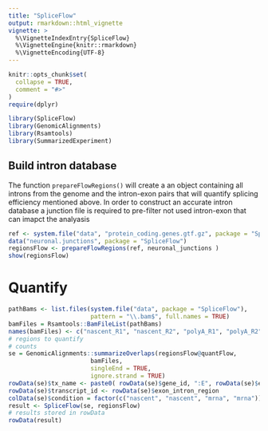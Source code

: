 ```yaml
---
title: "SpliceFlow"
output: rmarkdown::html_vignette
vignette: >
  %\VignetteIndexEntry{SpliceFlow}
  %\VignetteEngine{knitr::rmarkdown}
  %\VignetteEncoding{UTF-8}
---
```


```r
knitr::opts_chunk$set(
  collapse = TRUE,
  comment = "#>"
)
require(dplyr)
```

```r
library(SpliceFlow)
library(GenomicAlignments)
library(Rsamtools)
library(SummarizedExperiment)
```

## Build intron database
The function `prepareFlowRegions()` will create a an object containing all introns from the genome and the intron-exon pairs that will quantify splicing efficiency mentioned above. In order to construct an accurate intron database a junction file is required to pre-filter not used intron-exon that can imapct the analyasis

```r
ref <- system.file("data", "protein_coding.genes.gtf.gz", package = "SpliceFlow")
data("neuronal.junctions", package = "SpliceFlow")
regionsFlow <- prepareFlowRegions(ref, neuronal_junctions )
show(regionsFlow)
```

# Quantify 

```r
pathBams <- list.files(system.file("data", package = "SpliceFlow"), 
                       pattern = "\\.bam$", full.names = TRUE)
bamFiles = Rsamtools::BamFileList(pathBams)
names(bamFiles) <- c("nascent_R1", "nascent_R2", "polyA_R1", "polyA_R2")
# regions to quantify
# counts 
se = GenomicAlignments::summarizeOverlaps(regionsFlow@quantFlow,
                       bamFiles,
                       singleEnd = TRUE,
                       ignore.strand = TRUE)
rowData(se)$tx_name <- paste0( rowData(se)$gene_id, ":E", rowData(se)$exon_id) 
rowData(se)$transcript_id <- rowData(se)$exon_intron_region
colData(se)$condition = factor(c("nascent", "nascent", "mrna", "mrna"))
result <- SpliceFlow(se, regionsFlow)
# results stored in rowData
rowData(result)
```




